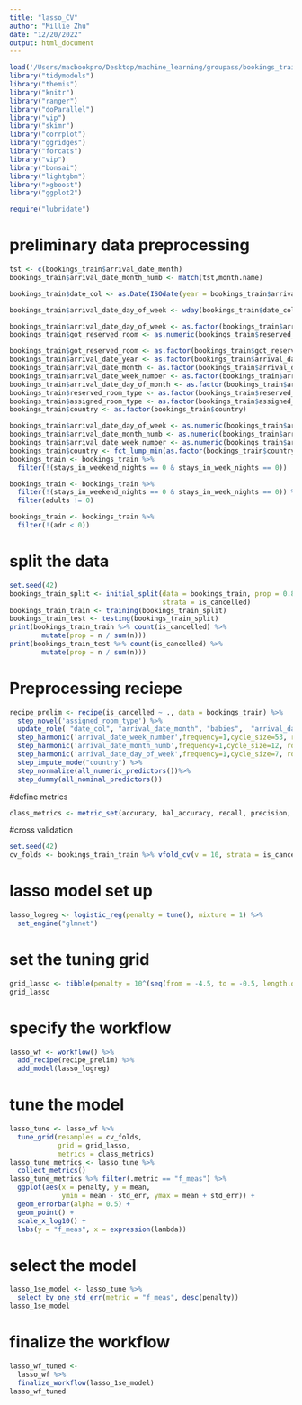 ```yaml
---
title: "lasso_CV"
author: "Millie Zhu"
date: "12/20/2022"
output: html_document
---
```


```r
load('/Users/macbookpro/Desktop/machine_learning/groupass/bookings_train.RData')
library("tidymodels")
library("themis")
library("knitr")
library("ranger")
library("doParallel")
library("vip")
library("skimr")
library("corrplot")
library("ggridges")
library("forcats")
library("vip")
library("bonsai")
library("lightgbm")
library("xgboost")
library("ggplot2")

require("lubridate")

```
# preliminary data preprocessing
```r
tst <- c(bookings_train$arrival_date_month)
bookings_train$arrival_date_month_numb <- match(tst,month.name)

bookings_train$date_col <- as.Date(ISOdate(year = bookings_train$arrival_date_year, month = bookings_train$arrival_date_month_numb, day = bookings_train$arrival_date_day_of_month))

bookings_train$arrival_date_day_of_week <- wday(bookings_train$date_col)

bookings_train$arrival_date_day_of_week <- as.factor(bookings_train$arrival_date_day_of_week)
bookings_train$got_reserved_room <- as.numeric(bookings_train$reserved_room_type == bookings_train$assigned_room_type)

bookings_train$got_reserved_room <- as.factor(bookings_train$got_reserved_room)
bookings_train$arrival_date_year <- as.factor(bookings_train$arrival_date_year)
bookings_train$arrival_date_month <- as.factor(bookings_train$arrival_date_month)
bookings_train$arrival_date_week_number <- as.factor(bookings_train$arrival_date_week_number)
bookings_train$arrival_date_day_of_month <- as.factor(bookings_train$arrival_date_day_of_month)
bookings_train$reserved_room_type <- as.factor(bookings_train$reserved_room_type)
bookings_train$assigned_room_type <- as.factor(bookings_train$assigned_room_type)
bookings_train$country <- as.factor(bookings_train$country)

bookings_train$arrival_date_day_of_week <- as.numeric(bookings_train$arrival_date_day_of_week)
bookings_train$arrival_date_month_numb <- as.numeric(bookings_train$arrival_date_month_numb)
bookings_train$arrival_date_week_number <- as.numeric(bookings_train$arrival_date_week_number)
bookings_train$country <- fct_lump_min(as.factor(bookings_train$country), min=200, other_level = "Other")
bookings_train <- bookings_train %>% 
  filter(!(stays_in_weekend_nights == 0 & stays_in_week_nights == 0))

bookings_train <- bookings_train %>% 
  filter(!(stays_in_weekend_nights == 0 & stays_in_week_nights == 0)) %>% 
  filter(adults != 0)

bookings_train <- bookings_train %>% 
  filter(!(adr < 0))

```

# split the data

```r
set.seed(42)
bookings_train_split <- initial_split(data = bookings_train, prop = 0.80, 
                                      strata = is_cancelled)
bookings_train_train <- training(bookings_train_split)
bookings_train_test <- testing(bookings_train_split)
print(bookings_train_train %>% count(is_cancelled) %>% 
        mutate(prop = n / sum(n)))
print(bookings_train_test %>% count(is_cancelled) %>% 
        mutate(prop = n / sum(n)))
```
# Preprocessing reciepe

```r
recipe_prelim <- recipe(is_cancelled ~ ., data = bookings_train) %>% 
  step_novel('assigned_room_type') %>%
  update_role( "date_col", "arrival_date_month", "babies",  "arrival_date_day_of_month", "days_in_waiting_list", new_role = "metadata") %>%
  step_harmonic('arrival_date_week_number',frequency=1,cycle_size=53, role='predictor') %>%
  step_harmonic('arrival_date_month_numb',frequency=1,cycle_size=12, role='predictor') %>%   
  step_harmonic('arrival_date_day_of_week',frequency=1,cycle_size=7, role='predictor') %>%   
  step_impute_mode("country") %>%
  step_normalize(all_numeric_predictors())%>%
  step_dummy(all_nominal_predictors())
```
#define metrics
```r
class_metrics <- metric_set(accuracy, bal_accuracy, recall, precision, f_meas, specificity)
```

#cross validation
```r
set.seed(42)
cv_folds <- bookings_train_train %>% vfold_cv(v = 10, strata = is_cancelled)
```

# lasso model set up
```r
lasso_logreg <- logistic_reg(penalty = tune(), mixture = 1) %>%
  set_engine("glmnet")
```
# set the tuning grid
```r
grid_lasso <- tibble(penalty = 10^(seq(from = -4.5, to = -0.5, length.out = 100)))
grid_lasso
```
# specify the workflow
```r
lasso_wf <- workflow() %>%
  add_recipe(recipe_prelim) %>%
  add_model(lasso_logreg)
```
# tune the model
```r
lasso_tune <- lasso_wf %>% 
  tune_grid(resamples = cv_folds, 
            grid = grid_lasso,
            metrics = class_metrics)
lasso_tune_metrics <- lasso_tune %>% 
  collect_metrics()
lasso_tune_metrics %>% filter(.metric == "f_meas") %>% 
  ggplot(aes(x = penalty, y = mean, 
             ymin = mean - std_err, ymax = mean + std_err)) + 
  geom_errorbar(alpha = 0.5) + 
  geom_point() + 
  scale_x_log10() + 
  labs(y = "f_meas", x = expression(lambda))
```
# select the model 
```r
lasso_1se_model <- lasso_tune %>% 
  select_by_one_std_err(metric = "f_meas", desc(penalty))
lasso_1se_model

```

# finalize the workflow
```r
lasso_wf_tuned <- 
  lasso_wf %>% 
  finalize_workflow(lasso_1se_model)
lasso_wf_tuned
```

